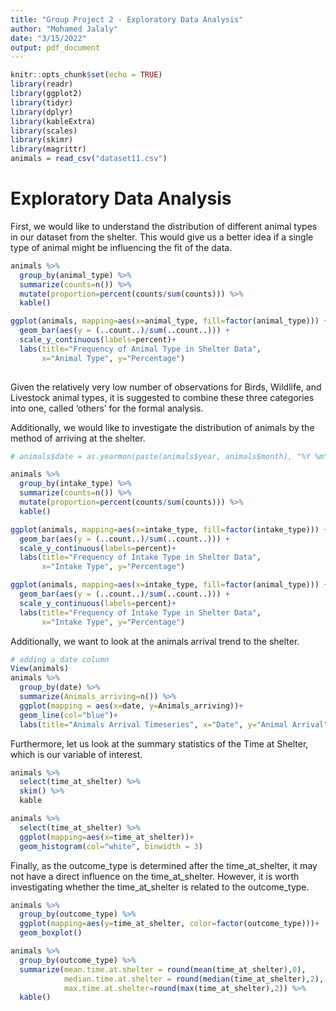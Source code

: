 ---
title: "Group Project 2 - Exploratory Data Analysis"
author: "Mohamed Jalaly"
date: "3/15/2022"
output: pdf_document
---

```{r setup, include=FALSE}
knitr::opts_chunk$set(echo = TRUE)
library(readr)
library(ggplot2)
library(tidyr)
library(dplyr)
library(kableExtra)
library(scales)
library(skimr)
library(magrittr)
animals = read_csv("dataset11.csv")
```

# Exploratory Data Analysis

First, we would like to understand the distribution of different animal types in our dataset from the shelter. This would give us a better idea if a single type of animal might be influencing the fit of the data.

```{r animaltypes}

animals %>% 
  group_by(animal_type) %>% 
  summarize(counts=n()) %>% 
  mutate(proportion=percent(counts/sum(counts))) %>% 
  kable()

ggplot(animals, mapping=aes(x=animal_type, fill=factor(animal_type))) +  
  geom_bar(aes(y = (..count..)/sum(..count..))) +
  scale_y_continuous(labels=percent)+
  labs(title="Frequency of Animal Type in Shelter Data",
       x="Animal Type", y="Percentage")
  
```

Given the relatively very low number of observations for Birds, Wildlife, and Livestock animal types, it is suggested to combine these three categories into one, called 'others' for the formal analysis.

Additionally, we would like to investigate the distribution of animals by the method of arriving at the shelter.

```{r intaketype}

# animals$date = as.yearmon(paste(animals$year, animals$month), "%Y %m")

animals %>% 
  group_by(intake_type) %>% 
  summarize(counts=n()) %>% 
  mutate(proportion=percent(counts/sum(counts))) %>% 
  kable()

ggplot(animals, mapping=aes(x=intake_type, fill=factor(intake_type))) +  
  geom_bar(aes(y = (..count..)/sum(..count..))) +
  scale_y_continuous(labels=percent)+
  labs(title="Frequency of Intake Type in Shelter Data",
       x="Intake Type", y="Percentage")

ggplot(animals, mapping=aes(x=intake_type, fill=factor(animal_type))) +  
  geom_bar(aes(y = (..count..)/sum(..count..))) +
  scale_y_continuous(labels=percent)+
  labs(title="Frequency of Intake Type in Shelter Data",
       x="Intake Type", y="Percentage")
```

Additionally, we want to look at the animals arrival trend to the shelter.

```{r arrivaldistribution, eval=TRUE, echo=TRUE}

# adding a date column
View(animals)
animals %>% 
  group_by(date) %>% 
  summarize(Animals_arriving=n()) %>% 
  ggplot(mapping = aes(x=date, y=Animals_arriving))+
  geom_line(col="blue")+
  labs(title="Animals Arrival Timeseries", x="Date", y="Animal Arrival")

```

Furthermore, let us look at the summary statistics of the Time at Shelter, which is our variable of interest.

```{r summstat}

animals %>% 
  select(time_at_shelter) %>% 
  skim() %>% 
  kable

animals %>% 
  select(time_at_shelter) %>% 
  ggplot(mapping=aes(x=time_at_shelter))+
  geom_histogram(col="white", binwidth = 3)

```

Finally, as the outcome_type is determined after the time_at_shelter, it may not have a direct influence on the time_at_shelter. However, it is worth investigating whether the time_at_shelter is related to the outcome_type.

```{r outcome}

animals %>% 
  group_by(outcome_type) %>% 
  ggplot(mapping=aes(y=time_at_shelter, color=factor(outcome_type)))+
  geom_boxplot()

animals %>% 
  group_by(outcome_type) %>% 
  summarize(mean.time.at.shelter = round(mean(time_at_shelter),0),
            median.time.at.shelter = round(median(time_at_shelter),2),
            max.time.at.shelter=round(max(time_at_shelter),2)) %>% 
  kable()

```
